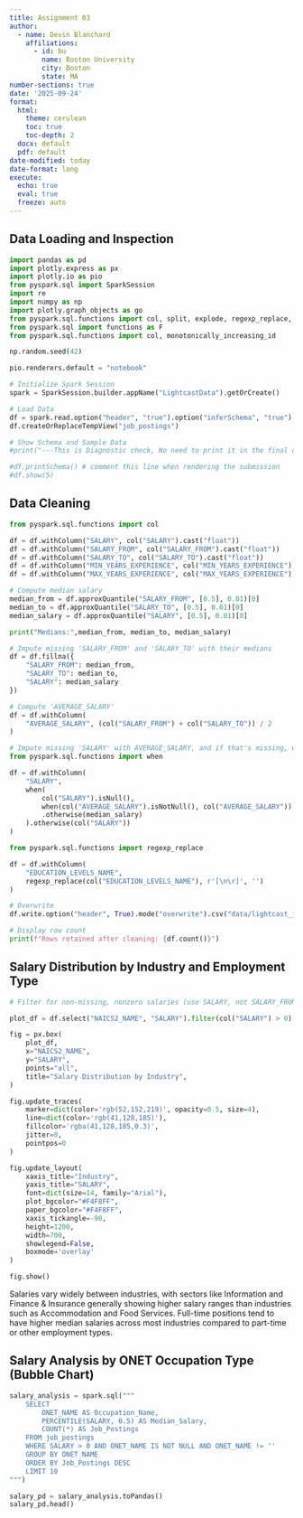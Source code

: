 ```yaml
---
title: Assignment 03
author:
  - name: Devin Blanchard
    affiliations:
      - id: bu
        name: Boston University
        city: Boston
        state: MA
number-sections: true
date: '2025-09-24'
format:
  html:
    theme: cerulean
    toc: true
    toc-depth: 2
  docx: default
  pdf: default
date-modified: today
date-format: long
execute:
  echo: true
  eval: true
  freeze: auto
--- 
```



## Data Loading and Inspection

```python
import pandas as pd
import plotly.express as px
import plotly.io as pio
from pyspark.sql import SparkSession
import re
import numpy as np
import plotly.graph_objects as go
from pyspark.sql.functions import col, split, explode, regexp_replace, transform, when
from pyspark.sql import functions as F
from pyspark.sql.functions import col, monotonically_increasing_id

np.random.seed(42)

pio.renderers.default = "notebook"

# Initialize Spark Session
spark = SparkSession.builder.appName("LightcastData").getOrCreate()

# Load Data
df = spark.read.option("header", "true").option("inferSchema", "true").option("multiLine","true").option("escape", "\"").csv("./data/lightcast_job_postings.csv")
df.createOrReplaceTempView("job_postings")

# Show Schema and Sample Data
#print("---This is Diagnostic check, No need to print it in the final doc---")

#df.printSchema() # comment this line when rendering the submission
#df.show(5)

```


## Data Cleaning

```python
from pyspark.sql.functions import col

df = df.withColumn("SALARY", col("SALARY").cast("float"))
df = df.withColumn("SALARY_FROM", col("SALARY_FROM").cast("float"))
df = df.withColumn("SALARY_TO", col("SALARY_TO").cast("float"))
df = df.withColumn("MIN_YEARS_EXPERIENCE", col("MIN_YEARS_EXPERIENCE").cast("float"))
df = df.withColumn("MAX_YEARS_EXPERIENCE", col("MAX_YEARS_EXPERIENCE").cast("float"))

# Compute median salary
median_from = df.approxQuantile("SALARY_FROM", [0.5], 0.01)[0]
median_to = df.approxQuantile("SALARY_TO", [0.5], 0.01)[0]
median_salary = df.approxQuantile("SALARY", [0.5], 0.01)[0]

print("Medians:",median_from, median_to, median_salary)

# Impute missing 'SALARY_FROM' and 'SALARY_TO' with their medians
df = df.fillna({
    "SALARY_FROM": median_from,
    "SALARY_TO": median_to,
    "SALARY": median_salary
})

# Compute 'AVERAGE_SALARY'
df = df.withColumn(
    "AVERAGE_SALARY", (col("SALARY_FROM") + col("SALARY_TO")) / 2
)

# Impute missing 'SALARY' with AVERAGE_SALARY, and if that's missing, with the median salary
from pyspark.sql.functions import when

df = df.withColumn(
    "SALARY",
    when(
        col("SALARY").isNull(),
        when(col("AVERAGE_SALARY").isNotNull(), col("AVERAGE_SALARY"))
        .otherwise(median_salary)
    ).otherwise(col("SALARY"))
)

from pyspark.sql.functions import regexp_replace

df = df.withColumn(
    "EDUCATION_LEVELS_NAME",
    regexp_replace(col("EDUCATION_LEVELS_NAME"), r'[\n\r]', '')
)

# Overwrite
df.write.option("header", True).mode("overwrite").csv("data/lightcast_job_postings_cleaned.csv")

# Display row count
print(f"Rows retained after cleaning: {df.count()}")

```

## Salary Distribution by Industry and Employment Type

```python
# Filter for non-missing, nonzero salaries (use SALARY, not SALARY_FROM)

plot_df = df.select("NAICS2_NAME", "SALARY").filter(col("SALARY") > 0).toPandas()

fig = px.box(
    plot_df,
    x="NAICS2_NAME",
    y="SALARY",
    points="all",
    title="Salary Distribution by Industry",
)

fig.update_traces(
    marker=dict(color='rgb(52,152,219)', opacity=0.5, size=4),
    line=dict(color='rgb(41,128,185)'),
    fillcolor='rgba(41,128,185,0.3)',
    jitter=0,
    pointpos=0
)

fig.update_layout(
    xaxis_title="Industry",
    yaxis_title="SALARY",
    font=dict(size=14, family="Arial"),
    plot_bgcolor="#F4F8FF",
    paper_bgcolor="#F4F8FF",
    xaxis_tickangle=-90,
    height=1200,
    width=700,
    showlegend=False,
    boxmode='overlay'
)

fig.show()

```

Salaries vary widely between industries, with sectors like Information and Finance & Insurance generally showing higher salary ranges than industries such as Accommodation and Food Services. Full-time positions tend to have higher median salaries across most industries compared to part-time or other employment types.


## Salary Analysis by ONET Occupation Type (Bubble Chart)

```python
salary_analysis = spark.sql("""
    SELECT
        ONET_NAME AS Occupation_Name,
        PERCENTILE(SALARY, 0.5) AS Median_Salary,
        COUNT(*) AS Job_Postings
    FROM job_postings
    WHERE SALARY > 0 AND ONET_NAME IS NOT NULL AND ONET_NAME != ''
    GROUP BY ONET_NAME
    ORDER BY Job_Postings DESC
    LIMIT 10
""")

salary_pd = salary_analysis.toPandas()
salary_pd.head()

```